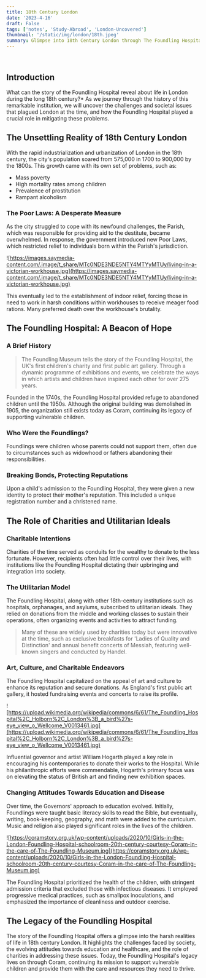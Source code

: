 ```yaml
---
title: 18th Century London
date: '2023-4-16'
draft: False
tags: ['notes', 'Study-Abroad', 'London-Uncovered']
thumbnail: '/static/img/london/18th.jpeg'
summary: Glimpse into 18th Century London through The Foundling Hospital Story
---
```


<br />
<TOCInline toc={props.toc} exclude="Table of Contents" asDisclosure toHeading={5} />

## Introduction

What can the story of the Foundling Hospital reveal about life in London during the long 18th century?\* As we journey through the history of this remarkable institution, we will uncover the challenges and societal issues that plagued London at the time, and how the Foundling Hospital played a crucial role in mitigating these problems.

## The Unsettling Reality of 18th Century London

With the rapid industrialization and urbanization of London in the 18th century, the city's population soared from 575,000 in 1700 to 900,000 by the 1800s. This growth came with its own set of problems, such as:

- Mass poverty
- High mortality rates among children
- Prevalence of prostitution
- Rampant alcoholism

### The Poor Laws: A Desperate Measure

As the city struggled to cope with its newfound challenges, the Parish, which was responsible for providing aid to the destitute, became overwhelmed. In response, the government introduced new Poor Laws, which restricted relief to individuals born within the Parish's jurisdiction.

![https://images.saymedia-content.com/.image/t_share/MTc0NDE3NDE5NTY4MTYyMTUy/living-in-a-victorian-workhouse.jpg](https://images.saymedia-content.com/.image/t_share/MTc0NDE3NDE5NTY4MTYyMTUy/living-in-a-victorian-workhouse.jpg)

This eventually led to the establishment of indoor relief, forcing those in need to work in harsh conditions within workhouses to receive meager food rations. Many preferred death over the workhouse's brutality.

## The Foundling Hospital: A Beacon of Hope

### A Brief History

> The Foundling Museum tells the story of the Foundling Hospital, the UK's first children's charity and first public art gallery. Through a dynamic programme of exhibitions and events, we celebrate the ways in which artists and children have inspired each other for over 275 years.

Founded in the 1740s, the Foundling Hospital provided refuge to abandoned children until the 1950s. Although the original building was demolished in 1905, the organization still exists today as Coram, continuing its legacy of supporting vulnerable children.

### Who Were the Foundlings?

Foundlings were children whose parents could not support them, often due to circumstances such as widowhood or fathers abandoning their responsibilities.

### Breaking Bonds, Protecting Reputations

Upon a child's admission to the Foundling Hospital, they were given a new identity to protect their mother's reputation. This included a unique registration number and a christened name.

## The Role of Charities and Utilitarian Ideals

### Charitable Intentions

Charities of the time served as conduits for the wealthy to donate to the less fortunate. However, recipients often had little control over their lives, with institutions like the Foundling Hospital dictating their upbringing and integration into society.

### The Utilitarian Model

The Foundling Hospital, along with other 18th-century institutions such as hospitals, orphanages, and asylums, subscribed to utilitarian ideals. They relied on donations from the middle and working classes to sustain their operations, often organizing events and activities to attract funding.

> Many of these are widely used by charities today but were innovative at the time, such as exclusive breakfasts for 'Ladies of Quality and Distinction' and annual benefit concerts of Messiah, featuring well-known singers and conducted by Handel.

### Art, Culture, and Charitable Endeavors

The Foundling Hospital capitalized on the appeal of art and culture to enhance its reputation and secure donations. As England's first public art gallery, it hosted fundraising events and concerts to raise its profile.

![https://upload.wikimedia.org/wikipedia/commons/6/61/The_Foundling_Hospital%2C_Holborn%2C_London%3B_a_bird%27s-eye_view_o_Wellcome_V0013461.jpg](https://upload.wikimedia.org/wikipedia/commons/6/61/The_Foundling_Hospital%2C_Holborn%2C_London%3B_a_bird%27s-eye_view_o_Wellcome_V0013461.jpg)

Influential governor and artist William Hogarth played a key role in encouraging his contemporaries to donate their works to the Hospital. While his philanthropic efforts were commendable, Hogarth's primary focus was on elevating the status of British art and finding new exhibition spaces.

### Changing Attitudes Towards Education and Disease

Over time, the Governors' approach to education evolved. Initially, Foundlings were taught basic literacy skills to read the Bible, but eventually, writing, book-keeping, geography, and math were added to the curriculum. Music and religion also played significant roles in the lives of the children.

![https://coramstory.org.uk/wp-content/uploads/2020/10/Girls-in-the-London-Foundling-Hospital-schoolroom-20th-century-courtesy-Coram-in-the-care-of-The-Foundling-Museum.jpg](https://coramstory.org.uk/wp-content/uploads/2020/10/Girls-in-the-London-Foundling-Hospital-schoolroom-20th-century-courtesy-Coram-in-the-care-of-The-Foundling-Museum.jpg)

The Foundling Hospital prioritized the health of the children, with stringent admission criteria that excluded those with infectious diseases. It employed progressive medical practices, such as smallpox inoculations, and emphasized the importance of cleanliness and outdoor exercise.

## The Legacy of the Foundling Hospital

The story of the Foundling Hospital offers a glimpse into the harsh realities of life in 18th century London. It highlights the challenges faced by society, the evolving attitudes towards education and healthcare, and the role of charities in addressing these issues. Today, the Foundling Hospital's legacy lives on through Coram, continuing its mission to support vulnerable children and provide them with the care and resources they need to thrive.
